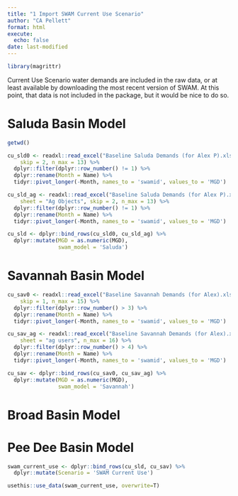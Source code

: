 ```yaml
---
title: "1 Import SWAM Current Use Scenario"
author: "CA Pellett"
format: html
execute: 
  echo: false
date: last-modified
---
```


```r
library(magrittr)

```

Current Use Scenario water demands are included in the raw data, or at least available by downloading the most recent version of SWAM. At this point, that data is not included in the package, but it would be nice to do so.

# Saluda Basin Model
```r
getwd()

cu_sld0 <- readxl::read_excel("Baseline Saluda Demands (for Alex P).xlsx", 
    skip = 2, n_max = 13) %>%
  dplyr::filter(dplyr::row_number() != 1) %>%
  dplyr::rename(Month = Name) %>%
  tidyr::pivot_longer(-Month, names_to = 'swamid', values_to = 'MGD')

cu_sld_ag <- readxl::read_excel("Baseline Saluda Demands (for Alex P).xlsx", 
    sheet = "Ag Objects", skip = 2, n_max = 13) %>%
  dplyr::filter(dplyr::row_number() != 1) %>%
  dplyr::rename(Month = Name) %>%
  tidyr::pivot_longer(-Month, names_to = 'swamid', values_to = 'MGD')

cu_sld <- dplyr::bind_rows(cu_sld0, cu_sld_ag) %>%
  dplyr::mutate(MGD = as.numeric(MGD),
                swam_model = 'Saluda')

```

# Savannah Basin Model
```r
cu_sav0 <- readxl::read_excel("Baseline Savannah Demands (for Alex).xlsx", 
    skip = 1, n_max = 15) %>%
  dplyr::filter(dplyr::row_number() > 3) %>%
  dplyr::rename(Month = Name) %>%
  tidyr::pivot_longer(-Month, names_to = 'swamid', values_to = 'MGD')

cu_sav_ag <- readxl::read_excel("Baseline Savannah Demands (for Alex).xlsx", 
    sheet = "ag users", n_max = 16) %>%
  dplyr::filter(dplyr::row_number() > 4) %>%
  dplyr::rename(Month = Name) %>%
  tidyr::pivot_longer(-Month, names_to = 'swamid', values_to = 'MGD')

cu_sav <- dplyr::bind_rows(cu_sav0, cu_sav_ag) %>%
  dplyr::mutate(MGD = as.numeric(MGD),
                swam_model = 'Savannah')
```


# Broad Basin Model


# Pee Dee Basin Model


```r
swam_current_use <- dplyr::bind_rows(cu_sld, cu_sav) %>%
  dplyr::mutate(Scenario = 'SWAM Current Use')

```


```r
usethis::use_data(swam_current_use, overwrite=T)

```